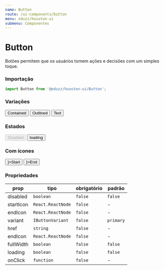 ```yaml
---
name: Button
route: /ui-components/button
menu: eduzz/houston-ui
submenu: Componentes
---
```





# Button

Botões permitem que os usuários tomem ações e decisões com um simples toque.

### Importação

```js
import Button from '@eduzz/houston-ui/Button';
```

### Variações

<Playground>
  <Row>
    <Column>
      <Button>Contained</Button>
    </Column>
    <Column>
      <Button variant='outlined'>Outlined</Button>
    </Column>
    <Column>
      <Button variant='text'>Text</Button>
    </Column>
  </Row>
</Playground>

### Estados

<Playground>
  <Row>
    <Column>
      <Button disabled>Disabled</Button>
    </Column>
    <Column>
      <Button loading>loading</Button>
    </Column>
  </Row>
</Playground>

### Com ícones

<Playground>
  <Row>
    <Column>
      <Button startIcon={<InsertEmoticonIcon />}>Start</Button>
    </Column>
    <Column>
      <Button endIcon={<InsertEmoticonIcon />}>End</Button>
    </Column>
  </Row>
</Playground>

### Propriedades

| prop      | tipo              | obrigatório | padrão    |
| --------- | ----------------- | ----------- | --------- |
| disabled  | `boolean`         | `false`     | `false`   |
| startIcon | `React.ReactNode` | `false`     | -         |
| endIcon   | `React.ReactNode` | `false`     | -         |
| variant   | `IButtonVariant`  | `false`     | `primary` |
| href      | `string`          | `false`     | -         |
| endIcon   | `React.ReactNode` | `false`     | -         |
| fullWidth | `boolean`         | `false`     | `false`   |
| loading   | `boolean`         | `false`     | `false`   |
| onClick   | `function`        | `false`     | -         |
